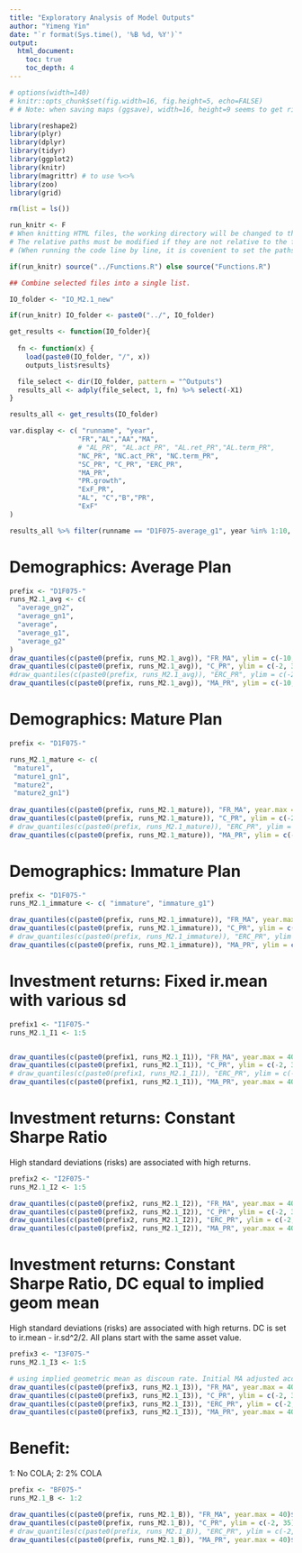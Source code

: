 ```yaml
---
title: "Exploratory Analysis of Model Outputs"
author: "Yimeng Yin"
date: "`r format(Sys.time(), '%B %d, %Y')`"
output: 
  html_document:
    toc: true
    toc_depth: 4
---
```



```r

# options(width=140)
# knitr::opts_chunk$set(fig.width=16, fig.height=5, echo=FALSE)
# # Note: when saving maps (ggsave), width=16, height=9 seems to get rid of white space

```




```r
library(reshape2)
library(plyr)
library(dplyr)
library(tidyr)
library(ggplot2)
library(knitr)
library(magrittr) # to use %<>%
library(zoo)
library(grid)

rm(list = ls())

run_knitr <- F
# When knitting HTML files, the working directory will be changed to the on where the .rmd file is located.
# The relative paths must be modified if they are not relative to the folder the .rmd file is located. 
# (When running the code line by line, it is covenient to set the paths relative to the folder of main model.)

if(run_knitr) source("../Functions.R") else source("Functions.R")

```


```r
## Combine selected files into a single list.

IO_folder <- "IO_M2.1_new"

if(run_knitr) IO_folder <- paste0("../", IO_folder)

get_results <- function(IO_folder){
  
  fn <- function(x) {
    load(paste0(IO_folder, "/", x))
    outputs_list$results}

  file_select <- dir(IO_folder, pattern = "^Outputs")
  results_all <- adply(file_select, 1, fn) %>% select(-X1)
}

results_all <- get_results(IO_folder)
```


```r

var.display <- c( "runname", "year",
                 "FR","AL","AA","MA",
                 # "AL_PR", "AL.act_PR", "AL.ret_PR","AL.term_PR", 
                 "NC_PR", "NC.act_PR", "NC.term_PR", 
                 "SC_PR", "C_PR", "ERC_PR",
                 "MA_PR",   
                 "PR.growth", 
                 "ExF_PR",
                 "AL", "C","B","PR",
                 "ExF"
)

results_all %>% filter(runname == "D1F075-average_g1", year %in% 1:10, sim == 1) %>% select(one_of(var.display))

```



# Demographics: Average Plan
```r

prefix <- "D1F075-"
runs_M2.1_avg <- c(
  "average_gn2",
  "average_gn1",
  "average",
  "average_g1",
  "average_g2"
)
draw_quantiles(c(paste0(prefix, runs_M2.1_avg)), "FR_MA", ylim = c(-10, 400), year.max = 60)$plot %>% print
draw_quantiles(c(paste0(prefix, runs_M2.1_avg)), "C_PR", ylim = c(-2, 35),  year.max = 40)$plot %>% print
#draw_quantiles(c(paste0(prefix, runs_M2.1_avg)), "ERC_PR", ylim = c(-2, 35),year.max = 40)$plot %>% print
draw_quantiles(c(paste0(prefix, runs_M2.1_avg)), "MA_PR", ylim = c(-10, 2000), year.max = 40)$plot %>% print

```



# Demographics: Mature Plan
```r

prefix <- "D1F075-"

runs_M2.1_mature <- c(
 "mature1",
 "mature1_gn1",
 "mature2",
 "mature2_gn1")
 
draw_quantiles(c(paste0(prefix, runs_M2.1_mature)), "FR_MA", year.max = 40)$plot %>% print
draw_quantiles(c(paste0(prefix, runs_M2.1_mature)), "C_PR", ylim = c(-2, 35),  year.max = 40)$plot %>% print
# draw_quantiles(c(paste0(prefix, runs_M2.1_mature)), "ERC_PR", ylim = c(-2, 35),year.max = 40)$plot %>% print
draw_quantiles(c(paste0(prefix, runs_M2.1_mature)), "MA_PR", ylim = c(-10, 2000), year.max = 40)$plot %>% print


```


# Demographics: Immature Plan
```r
prefix <- "D1F075-"
runs_M2.1_immature <- c( "immature", "immature_g1")

draw_quantiles(c(paste0(prefix, runs_M2.1_immature)), "FR_MA", year.max = 40)$plot %>% print
draw_quantiles(c(paste0(prefix, runs_M2.1_immature)), "C_PR", ylim = c(-2, 35),  year.max = 40)$plot %>% print
# draw_quantiles(c(paste0(prefix, runs_M2.1_immature)), "ERC_PR", ylim = c(-2, 35),year.max = 40)$plot %>% print
draw_quantiles(c(paste0(prefix, runs_M2.1_immature)), "MA_PR", ylim = c(-10, 2000), year.max = 40)$plot %>% print
```



# Investment returns: Fixed ir.mean with various sd

```r

prefix1 <- "I1F075-"
runs_M2.1_I1 <- 1:5


draw_quantiles(c(paste0(prefix1, runs_M2.1_I1)), "FR_MA", year.max = 40)$plot %>% print
draw_quantiles(c(paste0(prefix1, runs_M2.1_I1)), "C_PR", ylim = c(-2, 35),  year.max = 40)$plot %>% print
# draw_quantiles(c(paste0(prefix1, runs_M2.1_I1)), "ERC_PR", ylim = c(-2, 35),year.max = 40)$plot %>% print
draw_quantiles(c(paste0(prefix1, runs_M2.1_I1)), "MA_PR", year.max = 40)$plot %>% print

```

# Investment returns: Constant Sharpe Ratio
High standard deviations (risks) are associated with high returns.

```r
prefix2 <- "I2F075-"
runs_M2.1_I2 <- 1:5

draw_quantiles(c(paste0(prefix2, runs_M2.1_I2)), "FR_MA", year.max = 40)$plot %>% print
draw_quantiles(c(paste0(prefix2, runs_M2.1_I2)), "C_PR", ylim = c(-2, 35),  year.max = 40)$plot %>% print
draw_quantiles(c(paste0(prefix2, runs_M2.1_I2)), "ERC_PR", ylim = c(-2, 35),year.max = 40)$plot %>% print
draw_quantiles(c(paste0(prefix2, runs_M2.1_I2)), "MA_PR", year.max = 40)$plot %>% print


```

# Investment returns: Constant Sharpe Ratio, DC equal to implied geom mean
High standard deviations (risks) are associated with high returns.
DC is set to ir.mean - ir.sd^2/2.
All plans start with the same asset value.

```r

prefix3 <- "I3F075-"
runs_M2.1_I3 <- 1:5

# using implied geometric mean as discoun rate. Initial MA adjusted accordingly. 
draw_quantiles(c(paste0(prefix3, runs_M2.1_I3)), "FR_MA", year.max = 40)$plot %>% print
draw_quantiles(c(paste0(prefix3, runs_M2.1_I3)), "C_PR", ylim = c(-2, 35),  year.max = 40)$plot %>% print
draw_quantiles(c(paste0(prefix3, runs_M2.1_I3)), "ERC_PR", ylim = c(-2, 35),year.max = 40)$plot %>% print
draw_quantiles(c(paste0(prefix3, runs_M2.1_I3)), "MA_PR", year.max = 40)$plot %>% print
```


# Benefit:
1: No COLA; 2: 2% COLA

```r

prefix <- "BF075-"
runs_M2.1_B <- 1:2

draw_quantiles(c(paste0(prefix, runs_M2.1_B)), "FR_MA", year.max = 40)$plot %>% print
draw_quantiles(c(paste0(prefix, runs_M2.1_B)), "C_PR", ylim = c(-2, 35),  year.max = 40)$plot %>% print
# draw_quantiles(c(paste0(prefix, runs_M2.1_B)), "ERC_PR", ylim = c(-2, 35),year.max = 40)$plot %>% print
draw_quantiles(c(paste0(prefix, runs_M2.1_B)), "MA_PR", year.max = 40)$plot %>% print
```




